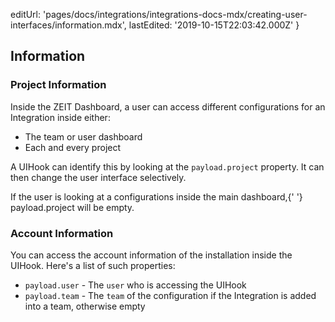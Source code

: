 
  editUrl:
    'pages/docs/integrations/integrations-docs-mdx/creating-user-interfaces/information.mdx',
  lastEdited: '2019-10-15T22:03:42.000Z'
}

## Information

### Project Information

Inside the ZEIT Dashboard, a user can access different configurations for an Integration inside either:

- The team or user dashboard
- Each and every project

A UIHook can identify this by looking at the `payload.project` property. It can then change the user interface selectively.

<Note>
  If the user is looking at a configurations inside the main dashboard,{' '}
  <InlineCode>payload.project</InlineCode> will be empty.
</Note>

### Account Information

You can access the account information of the installation inside the UIHook. Here's a list of such properties:

- `payload.user` - The `user` who is accessing the UIHook
- `payload.team` - The `team` of the configuration if the Integration is added into a team, otherwise empty

